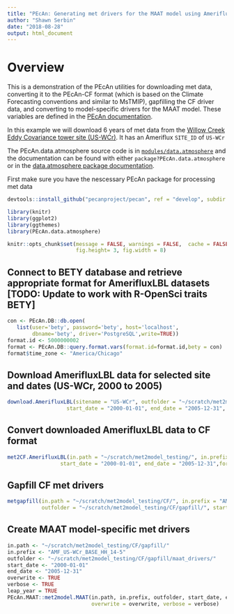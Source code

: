 ```yaml
---
title: "PEcAn: Generating met drivers for the MAAT model using AmerifluxLBL tower observations"
author: "Shawn Serbin"
date: "2018-08-28"
output: html_document
---
```


# Overview
This is a demonstration of the PEcAn utilities for downloading met data, converting it to the PEcAn-CF format (which is based on the Climate Forecasting conventions and similar to MsTMIP), gapfilling the CF driver data, and converting to model-specific drivers for the MAAT model. These variables are defined in the [PEcAn documentation](https://pecanproject.github.io/pecan-documentation/available-meteorological-drivers.html).

In this example we will download 6 years of met data from the [Willow Creek Eddy Covariance tower site (US-WCr)](http://ameriflux.lbl.gov/sites/siteinfo/US-WCr). It has an Ameriflux `SITE_ID` of `US-WCr`

The PEcAn.data.atmosphere source code is in [`modules/data.atmosphere`](https://github.com/PecanProject/pecan/tree/develop/modules/data.atmosphere) and the documentation can be found with either `package?PEcAn.data.atmosphere` or in the [data.atmosphere package documentation](https://pecanproject.github.io/pecan//modules/data.atmosphere/inst/web/index.html).

First make sure you have the nescessary PEcAn package for processing met data
```r
devtools::install_github("pecanproject/pecan", ref = "develop", subdir = "modules/data.atmosphere")
```

```r
library(knitr)
library(ggplot2)
library(ggthemes)
library(PEcAn.data.atmosphere)

```

```r

knitr::opts_chunk$set(message = FALSE, warnings = FALSE,  cache = FALSE, 
                      fig.height= 3, fig.width = 8)

```

## Connect to BETY database and retrieve appropriate format for AmerifluxLBL datasets [TODO: Update to work with R-OpenSci traits BETY]
```r

con <- PEcAn.DB::db.open(
   list(user='bety', password='bety', host='localhost',
        dbname='bety', driver='PostgreSQL',write=TRUE))
format.id <- 5000000002
format <- PEcAn.DB::query.format.vars(format.id=format.id,bety = con)
format$time_zone <- "America/Chicago"
```

## Download AmerifluxLBL data for selected site and dates (US-WCr, 2000 to 2005)
```r
download.AmerifluxLBL(sitename = "US-WCr", outfolder = "~/scratch/met2model_testing", 
                   start_date = "2000-01-01", end_date = "2005-12-31", overwrite = TRUE, verbose = TRUE)
```

## Convert downloaded AmerifluxLBL data to CF format
```r
met2CF.AmerifluxLBL(in.path = "~/scratch/met2model_testing/", in.prefix = "AMF_US-WCr", outfolder = "~/scratch/met2model_testing/CF/", 
                 start_date = "2000-01-01", end_date = "2005-12-31",format=format)
```

## Gapfill CF met drivers
```r
metgapfill(in.path = "~/scratch/met2model_testing/CF/", in.prefix = "AMF_US-WCr_BASE_HH_14-5", 
           outfolder = "~/scratch/met2model_testing/CF/gapfill/", start_date = "2000-01-01", end_date = "2005-12-31")
```

## Create MAAT model-specific met drivers
```r
in.path <- "~/scratch/met2model_testing/CF/gapfill/"
in.prefix <- "AMF_US-WCr_BASE_HH_14-5"
outfolder <- "~/scratch/met2model_testing/CF/gapfill/maat_drivers/"
start_date <- "2000-01-01"
end_date <- "2005-12-31"
overwrite <- TRUE
verbose <- TRUE
leap_year = TRUE
PEcAn.MAAT::met2model.MAAT(in.path, in.prefix, outfolder, start_date, end_date,
                           overwrite = overwrite, verbose = verbose)
```
